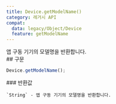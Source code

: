 ```yaml
---
title: Device.getModelName()
category: 레거시 API
compat:
  data: legacy/Object/Device
  feature: getModelName
---
```


<Section>
  앱 구동 기기의 모델명을 반환합니다.
</Section>
<Section>
  ## 구문

  ~~~js
  Device.getModelName();
  ~~~

  <Section>
    ### 반환값

    `String` - 앱 구동 기기의 모델명을 반환합니다.
  </Section>
</Section>